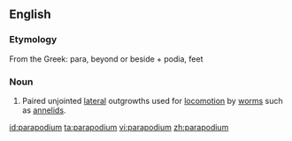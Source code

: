 ==English==

===Etymology===
From the Greek: para, beyond or beside + podia, feet

===Noun===
{{en-noun|pl=parapodia}}
{{wikipedia}}

# {{context|zoology}} Paired unjointed [[lateral]] outgrowths used for [[locomotion]] by [[worm]]s such as [[annelids]].

[[id:parapodium]]
[[ta:parapodium]]
[[vi:parapodium]]
[[zh:parapodium]]